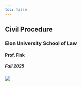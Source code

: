```yaml
---
toc: false
---
```

::: {.home}

## Civil Procedure {.unnumbered}

### Elon University School of Law {.unnumbered .unlisted}

#### Prof. Fink 

##### Fall 2025

![](img/cover.png)

:::